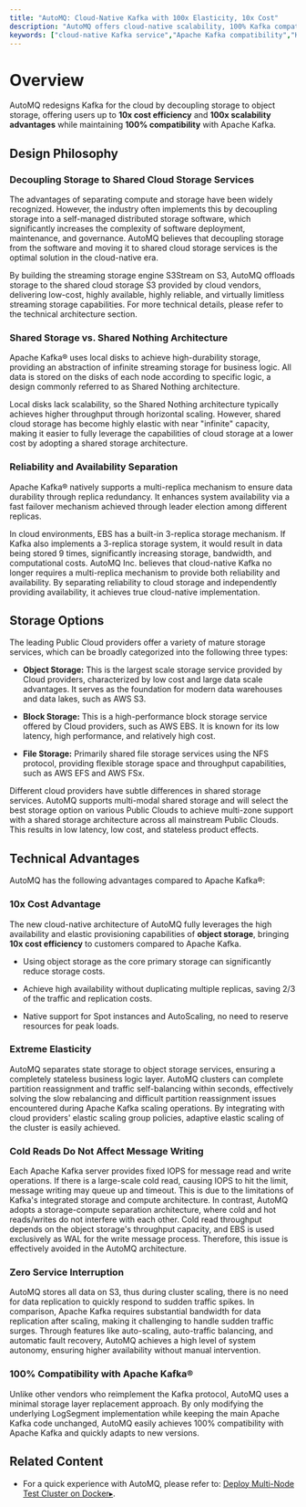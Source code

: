 ```yaml
---
title: "AutoMQ: Cloud-Native Kafka with 100x Elasticity, 10x Cost"
description: "AutoMQ offers cloud-native scalability, 100% Kafka compatibility, and cost efficiency with 10x savings and 100x elasticity. Learn more about its innovative design."
keywords: ["cloud-native Kafka service","Apache Kafka compatibility","Kafka storage decoupling","shared cloud storage","S3Stream repository","object storage benefits","AutoMQ elasticity","Kafka cost efficiency","Kafka reliability","Kafka availability"]
---
```


# Overview

AutoMQ redesigns Kafka for the cloud by decoupling storage to object storage, offering users up to **10x cost efficiency** and **100x scalability advantages** while maintaining **100% compatibility** with Apache Kafka. 

## Design Philosophy

### Decoupling Storage to Shared Cloud Storage Services

The advantages of separating compute and storage have been widely recognized. However, the industry often implements this by decoupling storage into a self-managed distributed storage software, which significantly increases the complexity of software deployment, maintenance, and governance. AutoMQ believes that decoupling storage from the software and moving it to shared cloud storage services is the optimal solution in the cloud-native era.

By building the streaming storage engine S3Stream on S3, AutoMQ offloads storage to the shared cloud storage S3 provided by cloud vendors, delivering low-cost, highly available, highly reliable, and virtually limitless streaming storage capabilities. For more technical details, please refer to the technical architecture section.

### Shared Storage vs. Shared Nothing Architecture

Apache Kafka® uses local disks to achieve high-durability storage, providing an abstraction of infinite streaming storage for business logic. All data is stored on the disks of each node according to specific logic, a design commonly referred to as Shared Nothing architecture.

Local disks lack scalability, so the Shared Nothing architecture typically achieves higher throughput through horizontal scaling. However, shared cloud storage has become highly elastic with near "infinite" capacity, making it easier to fully leverage the capabilities of cloud storage at a lower cost by adopting a shared storage architecture.

### Reliability and Availability Separation

Apache Kafka® natively supports a multi-replica mechanism to ensure data durability through replica redundancy. It enhances system availability via a fast failover mechanism achieved through leader election among different replicas.

In cloud environments, EBS has a built-in 3-replica storage mechanism. If Kafka also implements a 3-replica storage system, it would result in data being stored 9 times, significantly increasing storage, bandwidth, and computational costs. AutoMQ Inc. believes that cloud-native Kafka no longer requires a multi-replica mechanism to provide both reliability and availability. By separating reliability to cloud storage and independently providing availability, it achieves true cloud-native implementation.

## Storage Options

The leading Public Cloud providers offer a variety of mature storage services, which can be broadly categorized into the following three types:

- **Object Storage:** This is the largest scale storage service provided by Cloud providers, characterized by low cost and large data scale advantages. It serves as the foundation for modern data warehouses and data lakes, such as AWS S3.

- **Block Storage:** This is a high-performance block storage service offered by Cloud providers, such as AWS EBS. It is known for its low latency, high performance, and relatively high cost.

- **File Storage:** Primarily shared file storage services using the NFS protocol, providing flexible storage space and throughput capabilities, such as AWS EFS and AWS FSx.

Different cloud providers have subtle differences in shared storage services. AutoMQ supports multi-modal shared storage and will select the best storage option on various Public Clouds to achieve multi-zone support with a shared storage architecture across all mainstream Public Clouds. This results in low latency, low cost, and stateless product effects.

## Technical Advantages

AutoMQ has the following advantages compared to Apache Kafka®:

### 10x Cost Advantage

The new cloud-native architecture of AutoMQ fully leverages the high availability and elastic provisioning capabilities of **object storage**, bringing **10x cost efficiency** to customers compared to Apache Kafka.

- Using object storage as the core primary storage can significantly reduce storage costs.

- Achieve high availability without duplicating multiple replicas, saving 2/3 of the traffic and replication costs.

- Native support for Spot instances and AutoScaling, no need to reserve resources for peak loads.

### Extreme Elasticity

AutoMQ separates state storage to object storage services, ensuring a completely stateless business logic layer. AutoMQ clusters can complete partition reassignment and traffic self-balancing within seconds, effectively solving the slow rebalancing and difficult partition reassignment issues encountered during Apache Kafka scaling operations. By integrating with cloud providers' elastic scaling group policies, adaptive elastic scaling of the cluster is easily achieved.

### Cold Reads Do Not Affect Message Writing

Each Apache Kafka server provides fixed IOPS for message read and write operations. If there is a large-scale cold read, causing IOPS to hit the limit, message writing may queue up and timeout. This is due to the limitations of Kafka's integrated storage and compute architecture. In contrast, AutoMQ adopts a storage-compute separation architecture, where cold and hot reads/writes do not interfere with each other. Cold read throughput depends on the object storage's throughput capacity, and EBS is used exclusively as WAL for the write message process. Therefore, this issue is effectively avoided in the AutoMQ architecture.

### Zero Service Interruption

AutoMQ stores all data on S3, thus during cluster scaling, there is no need for data replication to quickly respond to sudden traffic spikes. In comparison, Apache Kafka requires substantial bandwidth for data replication after scaling, making it challenging to handle sudden traffic surges. Through features like auto-scaling, auto-traffic balancing, and automatic fault recovery, AutoMQ achieves a high level of system autonomy, ensuring higher availability without manual intervention.

### 100% Compatibility with Apache Kafka®

Unlike other vendors who reimplement the Kafka protocol, AutoMQ uses a minimal storage layer replacement approach. By only modifying the underlying LogSegment implementation while keeping the main Apache Kafka code unchanged, AutoMQ easily achieves 100% compatibility with Apache Kafka and quickly adapts to new versions.

## Related Content

- For a quick experience with AutoMQ, please refer to: [Deploy Multi-Node Test Cluster on Docker▸](/docs/automq/getting-started/deploy-multi-nodes-test-cluster-on-docker).



